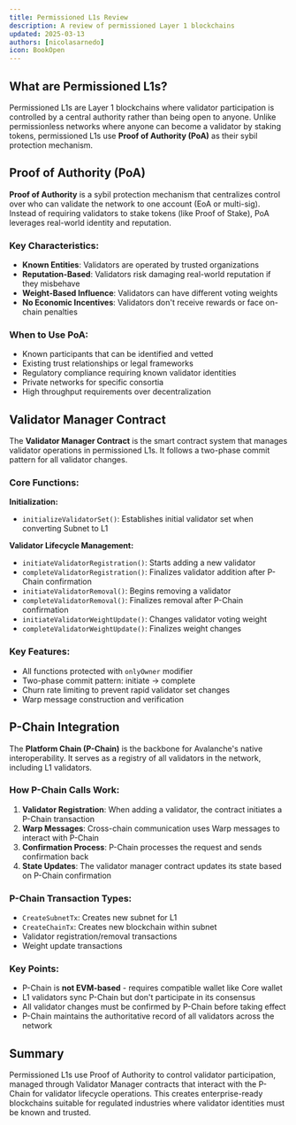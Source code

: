 ```yaml
---
title: Permissioned L1s Review
description: A review of permissioned Layer 1 blockchains
updated: 2025-03-13
authors: [nicolasarnedo]
icon: BookOpen
---
```


## What are Permissioned L1s?

Permissioned L1s are Layer 1 blockchains where validator participation is controlled by a central authority rather than being open to anyone. Unlike permissionless networks where anyone can become a validator by staking tokens, permissioned L1s use **Proof of Authority (PoA)** as their sybil protection mechanism.

## Proof of Authority (PoA)

**Proof of Authority** is a sybil protection mechanism that centralizes control over who can validate the network to one account (EoA or multi-sig). Instead of requiring validators to stake tokens (like Proof of Stake), PoA leverages real-world identity and reputation.

### Key Characteristics:
- **Known Entities**: Validators are operated by trusted organizations
- **Reputation-Based**: Validators risk damaging real-world reputation if they misbehave
- **Weight-Based Influence**: Validators can have different voting weights
- **No Economic Incentives**: Validators don't receive rewards or face on-chain penalties

### When to Use PoA:
- Known participants that can be identified and vetted
- Existing trust relationships or legal frameworks
- Regulatory compliance requiring known validator identities
- Private networks for specific consortia
- High throughput requirements over decentralization

## Validator Manager Contract

The **Validator Manager Contract** is the smart contract system that manages validator operations in permissioned L1s. It follows a two-phase commit pattern for all validator changes.

### Core Functions:

**Initialization:**
- `initializeValidatorSet()`: Establishes initial validator set when converting Subnet to L1

**Validator Lifecycle Management:**
- `initiateValidatorRegistration()`: Starts adding a new validator
- `completeValidatorRegistration()`: Finalizes validator addition after P-Chain confirmation
- `initiateValidatorRemoval()`: Begins removing a validator
- `completeValidatorRemoval()`: Finalizes removal after P-Chain confirmation
- `initiateValidatorWeightUpdate()`: Changes validator voting weight
- `completeValidatorWeightUpdate()`: Finalizes weight changes

### Key Features:
- All functions protected with `onlyOwner` modifier
- Two-phase commit pattern: initiate → complete
- Churn rate limiting to prevent rapid validator set changes
- Warp message construction and verification

## P-Chain Integration

The **Platform Chain (P-Chain)** is the backbone for Avalanche's native interoperability. It serves as a registry of all validators in the network, including L1 validators.

### How P-Chain Calls Work:

1. **Validator Registration**: When adding a validator, the contract initiates a P-Chain transaction
2. **Warp Messages**: Cross-chain communication uses Warp messages to interact with P-Chain
3. **Confirmation Process**: P-Chain processes the request and sends confirmation back
4. **State Updates**: The validator manager contract updates its state based on P-Chain confirmation

### P-Chain Transaction Types:
- `CreateSubnetTx`: Creates new subnet for L1
- `CreateChainTx`: Creates new blockchain within subnet
- Validator registration/removal transactions
- Weight update transactions

### Key Points:
- P-Chain is **not EVM-based** - requires compatible wallet like Core wallet
- L1 validators sync P-Chain but don't participate in its consensus
- All validator changes must be confirmed by P-Chain before taking effect
- P-Chain maintains the authoritative record of all validators across the network

## Summary

Permissioned L1s use Proof of Authority to control validator participation, managed through Validator Manager contracts that interact with the P-Chain for validator lifecycle operations. This creates enterprise-ready blockchains suitable for regulated industries where validator identities must be known and trusted.
